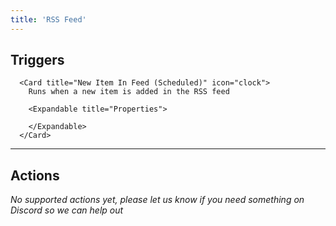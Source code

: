```yaml
---
title: 'RSS Feed'
---
```


## Triggers


      <Card title="New Item In Feed (Scheduled)" icon="clock">
        Runs when a new item is added in the RSS feed

        <Expandable title="Properties">
          
<ResponseField name="RSS Feed URL" required type="Short_text">

</ResponseField>
              
        </Expandable>
      </Card>
  

---

## Actions

*No supported actions yet, please let us know if you need something on Discord so we can help out* 

